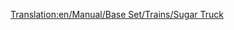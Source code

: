 [[Translation:en/Manual/Base Set/Trains/Sugar Truck]]
{{nl/Manual/Base Set/Trains/Wagons|Naam=Suikerwagon
|Afbeelding=[[File:en/Manual/Base Set/Trains/Sugartruck.png]]
|NormaalKosten=£1,031 ($2,062)
|NormaalGewicht=19 / 49 t
|NormaalCapaciteit=30 ton suiker
|MonoKosten="
|MonoGewicht=19 / 54 t
|MonoCapaciteit=35 ton suiker
|MagKosten="
|MagGewicht=19 / 56 t
|MagCapaciteit=37 ton suiker
|Omschrijving=Er is momenteel nog geen omschrijving over deze wagon.
}}